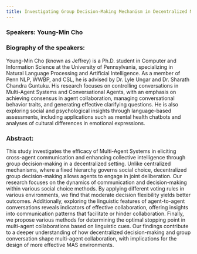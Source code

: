 ```yaml
---
title: Investigating Group Decision-Making Mechanism in Decentralized Multi-Agent Collaboration - Nov 25, 2024
---
```


### Speakers: Young-Min Cho

### Biography of the speakers:

Young-Min Cho (known as Jeffrey) is a Ph.D. student in Computer and Information Science at the University of Pennsylvania, specializing in Natural Language Processing and Artificial Intelligence. As a member of Penn NLP, WWBP, and CSL, he is advised by Dr. Lyle Ungar and Dr. Sharath Chandra Guntuku. His research focuses on controlling conversations in Multi-Agent Systems and Conversational Agents, with an emphasis on achieving consensus in agent collaboration, managing conversational behavior traits, and generating effective clarifying questions. He is also exploring social and psychological insights through language-based assessments, including applications such as mental health chatbots and analyses of cultural differences in emotional expressions.

### Abstract:

This study investigates the efficacy of Multi-Agent Systems in eliciting cross-agent communication and enhancing collective intelligence through group decision-making in a decentralized setting. Unlike centralized mechanisms, where a fixed hierarchy governs social choice, decentralized group decision-making allows agents to engage in joint deliberation. Our research focuses on the dynamics of communication and decision-making within various social choice methods. By applying different voting rules in various environments, we find that moderate decision flexibility yields better outcomes. Additionally, exploring the linguistic features of agent-to-agent conversations reveals indicators of effective collaboration, offering insights into communication patterns that facilitate or hinder collaboration. Finally, we propose various methods for determining the optimal stopping point in multi-agent collaborations based on linguistic cues. Our findings contribute to a deeper understanding of how decentralized decision-making and group conversation shape multi-agent collaboration, with implications for the design of more effective MAS environments.
